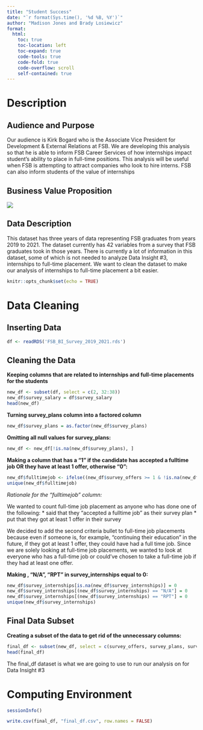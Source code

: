 ---
title: "Student Success"
date: "`r format(Sys.time(), '%d %B, %Y')`"
author: "Madison Jones and Brady Losiewicz"
format: 
  html:
    toc: true
    toc-location: left
    toc-expand: true
    code-tools: true 
    code-fold: true
    code-overflow: scroll
    self-contained: true
---

# **Description**

## Audience and Purpose

Our audience is Kirk Bogard who is the Associate Vice President for Development & External Relations at FSB. We are developing this analysis so that he is able to inform FSB Career Services of how internships impact student's ability to place in full-time positions. This analysis will be useful when FSB is attempting to attract companies who look to hire interns. FSB can also inform students of the value of internships


## Business Value Proposition

![](images/BVP Student Success.png)

## Data Description

This dataset has three years of data representing FSB graduates from years 2019 to 2021. The dataset currently has 42 variables from a survey that FSB graduates took in those years. There is currently a lot of information in this dataset, some of which is not needed to analyze Data Insight #3, internships to full-time placement. We want to clean the dataset to make our analysis of internships to full-time placement a bit easier.


```{r setup, include=FALSE}
knitr::opts_chunk$set(echo = TRUE)
```

# **Data Cleaning**

## Inserting Data

```{r}
df <- readRDS('FSB_BI_Survey_2019_2021.rds')
```

## Cleaning the Data

**Keeping columns that are related to internships and full-time placements for the students**


```{r}
new_df <- subset(df, select = c(2, 32:38))
new_df$survey_salary = df$survey_salary
head(new_df)
```

**Turning survey_plans column into a factored column**

```{r}
new_df$survey_plans = as.factor(new_df$survey_plans)
```

**Omitting all null values for survey_plans:**

```{r}
new_df <- new_df[!is.na(new_df$survey_plans), ]
```

**Making a column that has a "1" if the candidate has accepted a fulltime job OR they have at least 1 offer, otherwise "0":**

```{r}
new_df$fulltimejob <- ifelse((new_df$survey_offers >= 1 & !is.na(new_df$survey_offers) ) | new_df$survey_plans == "accepted fulltime job", 1, 0)
unique(new_df$fulltimejob)
```

*Rationale for the "fulltimejob" column:*

We wanted to count full-time job placement as anyone who has done one of the following: \* said that they "accepted a fulltime job" as their survey plan \* put that they got at least 1 offer in their survey

We decided to add the second criteria bullet to full-time job placements because even if someone is, for example, "continuing their education" in the future, if they got at least 1 offer, they could have had a full time job. Since we are solely looking at full-time job placements, we wanted to look at everyone who has a full-time job or could've chosen to take a full-time job if they had at least one offer.


**Making <NA>, "N/A", "RPT" in survey_internships equal to 0:**

```{r}
new_df$survey_internships[is.na(new_df$survey_internships)] = 0
new_df$survey_internships[(new_df$survey_internships) == "N/A"] = 0
new_df$survey_internships[(new_df$survey_internships) == "RPT"] = 0
unique(new_df$survey_internships)
```

## Final Data Subset

**Creating a subset of the data to get rid of the unnecessary columns:**

```{r}
final_df <- subset(new_df, select = c(survey_offers, survey_plans, survey_salary, fulltimejob, survey_internships, major1))
head(final_df)
```

The final_df dataset is what we are going to use to run our analysis on for Data Insight #3

# **Computing Environment**
```{r}
sessionInfo()
```

```{r}
write.csv(final_df, "final_df.csv", row.names = FALSE)
```

